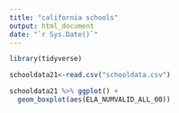 ```yaml
---
title: "california schools"
output: html_document
date: "`r Sys.Date()`"
---
```

```r
library(tidyverse)
```

```r
schooldata21<-read.csv("schooldata.csv")
```

```r
schooldata21 %>% ggplot() +
  geom_boxplot(aes(ELA_NUMVALID_ALL_00))
```



